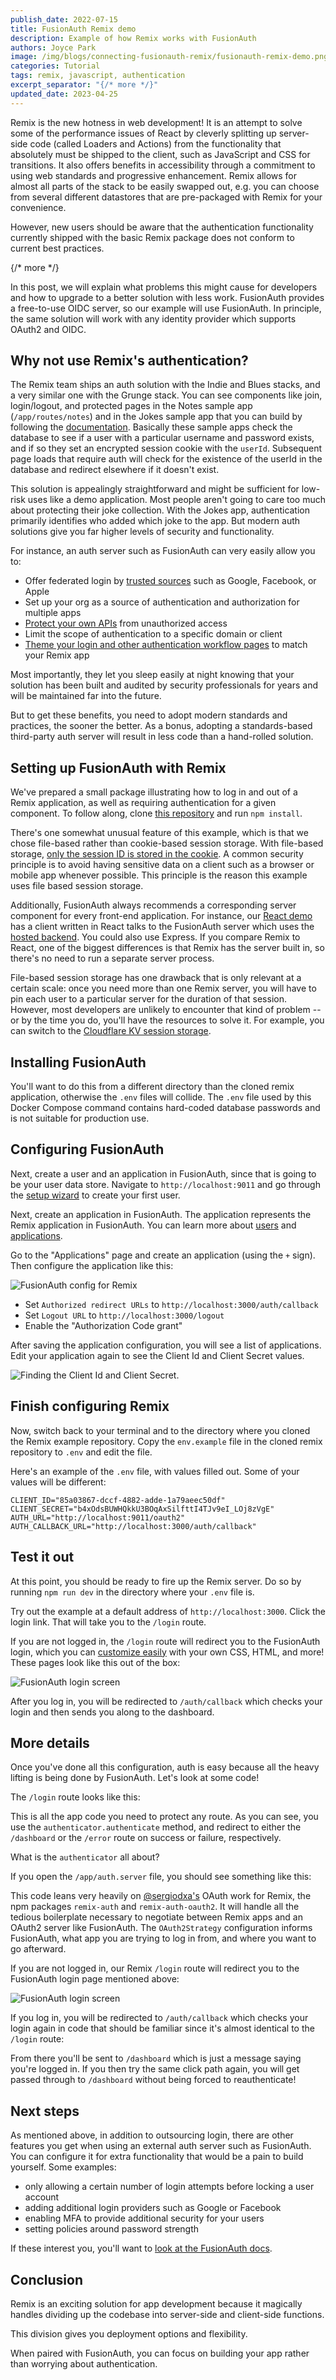 ```yaml
---
publish_date: 2022-07-15 
title: FusionAuth Remix demo
description: Example of how Remix works with FusionAuth
authors: Joyce Park
image: /img/blogs/connecting-fusionauth-remix/fusionauth-remix-demo.png
categories: Tutorial
tags: remix, javascript, authentication
excerpt_separator: "{/* more */}"
updated_date: 2023-04-25
---
```


Remix is the new hotness in web development! It is an attempt to solve some of the performance issues of React by cleverly splitting up server-side code (called Loaders and Actions) from the functionality that absolutely must be shipped to the client, such as JavaScript and CSS for transitions. It also offers benefits in accessibility through a commitment to using web standards and progressive enhancement. Remix allows for almost all parts of the stack to be easily swapped out, e.g. you can choose from several different datastores that are pre-packaged with Remix for your convenience.

However, new users should be aware that the authentication functionality currently shipped with the basic Remix package does not conform to current best practices.

{/* more */}

In this post, we will explain what problems this might cause for developers and how to upgrade to a better solution with less work. FusionAuth provides a free-to-use OIDC server, so our example will use FusionAuth. In principle, the same solution will work with any identity provider which supports OAuth2 and OIDC.

## Why not use Remix's authentication?

The Remix team ships an auth solution with the Indie and Blues stacks, and a very similar one with the Grunge stack. You can see components like join, login/logout, and protected pages in the Notes sample app (`/app/routes/notes`) and in the Jokes sample app that you can build by following the [documentation](https://remix.run/docs/en/v1/tutorials/jokes). Basically these sample apps check the database to see if a user with a particular username and password exists, and if so they set an encrypted session cookie with the `userId`. Subsequent page loads that require auth will check for the existence of the userId in the database and redirect elsewhere if it doesn't exist.

This solution is appealingly straightforward and might be sufficient for low-risk uses like a demo application. Most people aren't going to care too much about protecting their joke collection. With the Jokes app, authentication primarily identifies who added which joke to the app. But modern auth solutions give you far higher levels of security and functionality.

For instance, an auth server such as FusionAuth can very easily allow you to:

* Offer federated login by [trusted sources](/docs/lifecycle/authenticate-users/identity-providers/) such as Google, Facebook, or Apple
* Set up your org as a source of authentication and authorization for multiple apps
* [Protect your own APIs](/docs/extend/examples/api-gateways/api-authorization) from unauthorized access
* Limit the scope of authentication to a specific domain or client
* [Theme your login and other authentication workflow pages](/docs/customize/look-and-feel/) to match your Remix app 

Most importantly, they let you sleep easily at night knowing that your solution has been built and audited by security professionals for years and will be maintained far into the future.

But to get these benefits, you need to adopt modern standards and practices, the sooner the better. As a bonus, adopting a standards-based third-party auth server will result in less code than a hand-rolled solution.

## Setting up FusionAuth with Remix

We've prepared a small package illustrating how to log in and out of a Remix application, as well as requiring authentication for a given component. To follow along, clone [this repository](https://github.com/FusionAuth/fusionauth-example-remix) and run `npm install`. 

There's one somewhat unusual feature of this example, which is that we chose file-based rather than cookie-based session storage. With file-based storage, [only the session ID is stored in the cookie](https://remix.run/docs/en/v1/api/remix#createfilesessionstorage-node). A common security principle is to avoid having sensitive data on a client such as a browser or mobile app whenever possible. This principle is the reason this example uses file based session storage.

Additionally, FusionAuth always recommends a corresponding server component for every front-end application. For instance, our [React demo](https://github.com/FusionAuth/fusionauth-example-react-guide) has a client written in React talks to the FusionAuth server which uses the [hosted backend](/docs/apis/hosted-backend). You could also use Express. If you compare Remix to React, one of the biggest differences is that Remix has the server built in, so there's no need to run a separate server process.

File-based session storage has one drawback that is only relevant at a certain scale: once you need more than one Remix server, you will have to pin each user to a particular server for the duration of that session. However, most developers are unlikely to encounter that kind of problem -- or by the time you do, you'll have the resources to solve it. For example, you can switch to the [Cloudflare KV session storage](https://remix.run/docs/en/v1/api/remix#createcloudflarekvsessionstorage-cloudflare-workers).

## Installing FusionAuth

<Install />

You'll want to do this from a different directory than the cloned remix application, otherwise the `.env` files will collide. The `.env` file used by this Docker Compose command contains hard-coded database passwords and is not suitable for production use.

## Configuring FusionAuth

Next, create a user and an application in FusionAuth, since that is going to be your user data store. Navigate to `http://localhost:9011` and go through the [setup wizard](/docs/get-started/download-and-install/setup-wizard) to create your first user.

Next, create an application in FusionAuth. The application represents the Remix application in FusionAuth. You can learn more about [users](/docs/get-started/core-concepts/users) and [applications](/docs/get-started/core-concepts/applications). 

Go to the "Applications" page and create an application (using the `+` sign). Then configure the application like this:

![FusionAuth config for Remix](/img/blogs/connecting-fusionauth-remix/fusionauth-config.png)

* Set `Authorized redirect URLs` to `http://localhost:3000/auth/callback`
* Set `Logout URL` to `http://localhost:3000/logout`
* Enable the "Authorization Code grant"

After saving the application configuration, you will see a list of applications. Edit your application again to see the Client Id and Client Secret values.

![Finding the Client Id and Client Secret.](/img/blogs/connecting-fusionauth-remix/fusionauth-config-highlighted.png)

## Finish configuring Remix

Now, switch back to your terminal and to the directory where you cloned the Remix example repository. Copy the `env.example` file in the cloned remix repository to `.env` and edit the file.

Here's an example of the `.env` file, with values filled out. Some of your values will be different:

```
CLIENT_ID="85a03867-dccf-4882-adde-1a79aeec50df"
CLIENT_SECRET="b4xOdsBUWHQkkU3BOqAxSilfttI4TJv9eI_LOj8zVgE"
AUTH_URL="http://localhost:9011/oauth2"
AUTH_CALLBACK_URL="http://localhost:3000/auth/callback"
```

## Test it out

At this point, you should be ready to fire up the Remix server. Do so by running `npm run dev` in the directory where your `.env` file is.

Try out the example at a default address of `http://localhost:3000`. Click the login link. That will take you to the `/login` route.

If you are not logged in, the `/login` route will redirect you to the FusionAuth login, which you can [customize easily](/docs/customize/look-and-feel/) with your own CSS, HTML, and more! These pages look like this out of the box:

![FusionAuth login screen](/img/blogs/connecting-fusionauth-remix/fusionauth-login.png)

After you log in, you will be redirected to `/auth/callback` which checks your login and then sends you along to the dashboard.

## More details

Once you've done all this configuration, auth is easy because all the heavy lifting is being done by FusionAuth. Let's look at some code!

The `/login` route looks like this:

<RemoteCode src="https://raw.githubusercontent.com/FusionAuth/fusionauth-example-remix/main/app/routes/login.tsx" lang="typescript" />

This is all the app code you need to protect any route. As you can see, you use the `authenticator.authenticate` method, and redirect to either the `/dashboard` or the `/error` route on success or failure, respectively.

What is the `authenticator` all about? 

If you open the `/app/auth.server` file, you should see something like this:

<RemoteCode url="https://raw.githubusercontent.com/FusionAuth/fusionauth-example-remix/main/app/auth.server.ts" lang="typescript" />

This code leans very heavily on [@sergiodxa's](https://twitter.com/sergiodxa) OAuth work for Remix, the npm packages `remix-auth` and `remix-auth-oauth2`. It will handle all the tedious boilerplate necessary to negotiate between Remix apps and an OAuth2 server like FusionAuth. The `OAuth2Strategy` configuration informs FusionAuth, what app you are trying to log in from, and where you want to go afterward.

If you are not logged in, our Remix `/login` route will redirect you to the FusionAuth login page mentioned above:

![FusionAuth login screen](/img/blogs/connecting-fusionauth-remix/fusionauth-login.png)

If you log in, you will be redirected to `/auth/callback` which checks your login again in code that should be familiar since it's almost identical to the `/login` route:

<RemoteCode url="https://raw.githubusercontent.com/FusionAuth/fusionauth-example-remix/main/app/routes/auth.callback.tsx" lang="typescript" />

From there you'll be sent to `/dashboard` which is just a message saying you're logged in. If you then try the same click path again, you will get passed through to `/dashboard` without being forced to reauthenticate!

## Next steps

As mentioned above, in addition to outsourcing login, there are other features you get when using an external auth server such as FusionAuth. You can configure it for extra functionality that would be a pain to build yourself. Some examples: 

* only allowing a certain number of login attempts before locking a user account
* adding additional login providers such as Google or Facebook
* enabling MFA to provide additional security for your users
* setting policies around password strength

If these interest you, you'll want to [look at the FusionAuth docs](/docs/).

## Conclusion

Remix is an exciting solution for app development because it magically handles dividing up the codebase into server-side and client-side functions. 

This division gives you deployment options and flexibility.

When paired with FusionAuth, you can focus on building your app rather than worrying about authentication. 
